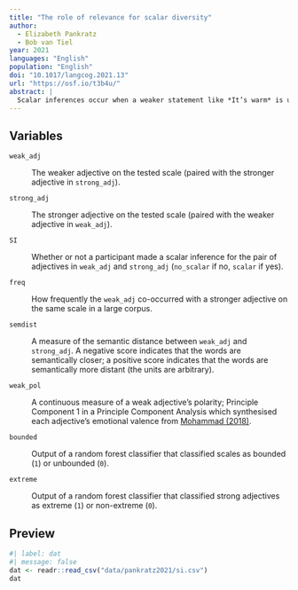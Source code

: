 ```yaml
---
title: "The role of relevance for scalar diversity"
author:
  - Elizabeth Pankratz
  - Bob van Tiel
year: 2021
languages: "English"
population: "English"
doi: "10.1017/langcog.2021.13"
url: "https://osf.io/t3b4u/"
abstract: |
  Scalar inferences occur when a weaker statement like *It’s warm* is used when a stronger one like *It’s hot* could have been used instead, resulting in the inference that whoever produced the weaker statement believes that the stronger statement does not hold. The rate at which this inference is drawn varies across scalar words, a result termed ‘scalar diversity’. Here, we study scalar diversity in adjectival scalar words from a usage-based perspective. We introduce novel operationalisations of several previously observed predictors of scalar diversity using computational tools based on usage data, allowing us to move away from existing judgment-based methods. In addition, we show in two experiments that, above and beyond these previously observed predictors, scalar diversity is predicted in part by the relevance of the scalar inference at hand. We introduce a corpus-based measure of relevance based on the idea that scalar inferences that are more relevant are more likely to occur in scalar constructions that draw an explicit contrast between scalar words (e.g., *It’s warm but not hot*). We conclude that usage has an important role to play in the establishment of common ground, a requirement for pragmatic inferencing.
---
```


## Variables

`weak_adj`

:   The weaker adjective on the tested scale (paired with the stronger adjective in `strong_adj`).

`strong_adj`

:   The stronger adjective on the tested scale (paired with the weaker adjective in `weak_adj`).

`SI`

:   Whether or not a participant made a scalar inference for the pair of adjectives in `weak_adj` and `strong_adj` (`no_scalar` if no, `scalar` if yes).

`freq`

:   How frequently the `weak_adj` co-occurred with a stronger adjective on the same scale in a large corpus.

`semdist`

:   A measure of the semantic distance between `weak_adj` and `strong_adj`. A negative score indicates that the words are semantically closer; a positive score indicates that the words are semantically more distant (the units are arbitrary).

`weak_pol`

:   A continuous measure of a weak adjective's polarity; Principle Component 1 in a Principle Component Analysis which synthesised each adjective's emotional valence from [Mohammad (2018)](https://doi.org/10.18653/v1/P18-1017).

`bounded`

:   Output of a random forest classifier that classified scales as bounded (`1`) or unbounded (`0`).

`extreme`

:   Output of a random forest classifier that classified strong adjectives as extreme (`1`) or non-extreme (`0`).

## Preview

```r
#| label: dat
#| message: false
dat <- readr::read_csv("data/pankratz2021/si.csv")
dat
```
